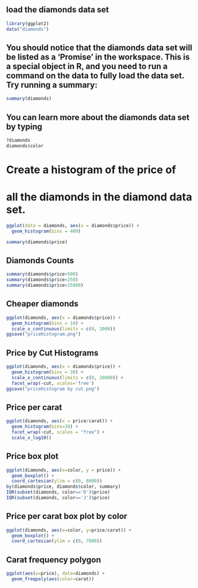 ## load the diamonds data set
```r
library(ggplot2)
data("diamonds")
```

## You should notice that the diamonds data set will be listed as a 'Promise' in the workspace. This is a special object in R, and you need to run a command on the data to fully load the data set. Try running a summary:
```r
summary(diamonds)
```
## You can learn more about the diamonds data set by typing
```r
?diamonds
diamonds$color
```

# Create a histogram of the price of
# all the diamonds in the diamond data set.
```r
ggplot(data = diamonds, aes(x = diamonds$price)) +
  geom_histogram(bins = 400)

summary(diamonds$price)
```
## Diamonds Counts
```r
summary(diamonds$price<500)
summary(diamonds$price<250)
summary(diamonds$price>15000)
```

## Cheaper diamonds
```r
ggplot(diamonds, aes(x = diamonds$price)) +
  geom_histogram(bins = 10) +
  scale_x_continuous(limits = c(0, 2000))
ggsave("priceHistogram.png")
```
## Price by Cut Histograms
```r
ggplot(diamonds, aes(x = diamonds$price)) +
  geom_histogram(bins = 30) +
  scale_x_continuous(limits = c(0, 20000)) + 
  facet_wrap(~cut, scales='free')
ggsave("priceHistogram by cut.png")
```

## Price per carat
```r
ggplot(diamonds, aes(x = price/carat)) +
  geom_histogram(bins=30) +
  facet_wrap(~cut, scales = "free") +
  scale_x_log10()
```

## Price box plot
```r
ggplot(diamonds, aes(x=color, y = price)) +
  geom_boxplot() +
  coord_cartesian(ylim = c(0, 8000))
by(diamonds$price, diamonds$color, summary)
IQR(subset(diamonds, color=='D')$price)
IQR(subset(diamonds, color=='J')$price)
```

## Price per carat box plot by color

```r
ggplot(diamonds, aes(x=color, y=price/carat)) +
  geom_boxplot() +
  coord_cartesian(ylim = c(0, 7000))
```
## Carat frequency polygon
```r
ggplot(aes(x=price), data=diamonds) +
  geom_freqpoly(aes(color=carat))
```

